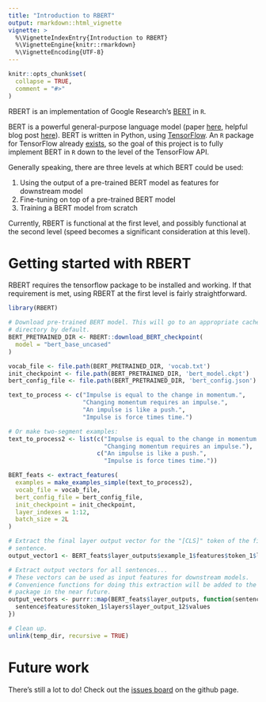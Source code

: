 ```yaml
---
title: "Introduction to RBERT"
output: rmarkdown::html_vignette
vignette: >
  %\VignetteIndexEntry{Introduction to RBERT}
  %\VignetteEngine{knitr::rmarkdown}
  %\VignetteEncoding{UTF-8}
---
```


 <!-- 
 Copyright 2019 Bedford Freeman & Worth Pub Grp LLC DBA Macmillan Learning. 

 Licensed under the Apache License, Version 2.0 (the "License");
 you may not use this file except in compliance with the License.
 You may obtain a copy of the License at

     http://www.apache.org/licenses/LICENSE-2.0

 Unless required by applicable law or agreed to in writing, software
 distributed under the License is distributed on an "AS IS" BASIS,
 WITHOUT WARRANTIES OR CONDITIONS OF ANY KIND, either express or implied.
 See the License for the specific language governing permissions and
 limitations under the License.
 -->

```r
knitr::opts_chunk$set(
  collapse = TRUE,
  comment = "#>"
)
```





RBERT is an implementation of Google Research's 
[BERT](https://github.com/google-research/bert) in `R`. 

BERT is a powerful general-purpose language model
(paper [here](https://arxiv.org/pdf/1810.04805.pdf), 
helpful blog post [here](http://jalammar.github.io/illustrated-bert/)).
BERT is written in Python, using [TensorFlow](https://www.tensorflow.org/).
An `R` package for TensorFlow already [exists](https://tensorflow.rstudio.com/),
so the goal of this project is to fully implement BERT in `R` down to the level
of the TensorFlow API.

Generally speaking, there are three levels at which BERT could be used:

1. Using the output of a pre-trained BERT model as features for downstream model
2. Fine-tuning on top of a pre-trained BERT model
3. Training a BERT model from scratch

Currently, RBERT is functional at the first level, and possibly functional
at the second level (speed becomes a significant consideration at this level).

# Getting started with RBERT

RBERT requires the tensorflow package to be installed and working. If that
requirement is met, using RBERT at the first level is fairly 
straightforward. 

```r
library(RBERT)

# Download pre-trained BERT model. This will go to an appropriate cache
# directory by default.
BERT_PRETRAINED_DIR <- RBERT::download_BERT_checkpoint(
  model = "bert_base_uncased"
)

vocab_file <- file.path(BERT_PRETRAINED_DIR, 'vocab.txt')
init_checkpoint <- file.path(BERT_PRETRAINED_DIR, 'bert_model.ckpt')
bert_config_file <- file.path(BERT_PRETRAINED_DIR, 'bert_config.json')

text_to_process <- c("Impulse is equal to the change in momentum.",
                     "Changing momentum requires an impulse.",
                     "An impulse is like a push.",
                     "Impulse is force times time.")

# Or make two-segment examples:
text_to_process2 <- list(c("Impulse is equal to the change in momentum.",
                           "Changing momentum requires an impulse."),
                         c("An impulse is like a push.",
                           "Impulse is force times time."))

BERT_feats <- extract_features(
  examples = make_examples_simple(text_to_process2),
  vocab_file = vocab_file,
  bert_config_file = bert_config_file,
  init_checkpoint = init_checkpoint,
  layer_indexes = 1:12,
  batch_size = 2L
)

# Extract the final layer output vector for the "[CLS]" token of the first
# sentence. 
output_vector1 <- BERT_feats$layer_outputs$example_1$features$token_1$layers$layer_output_12$values

# Extract output vectors for all sentences...
# These vectors can be used as input features for downstream models.
# Convenience functions for doing this extraction will be added to the
# package in the near future.
output_vectors <- purrr::map(BERT_feats$layer_outputs, function(sentence) {
  sentence$features$token_1$layers$layer_output_12$values
})

# Clean up.
unlink(temp_dir, recursive = TRUE)
```

# Future work

There's still a lot to do! Check out the 
[issues board](https://github.com/macmillanhighered/RBERT/issues) 
on the github page.

